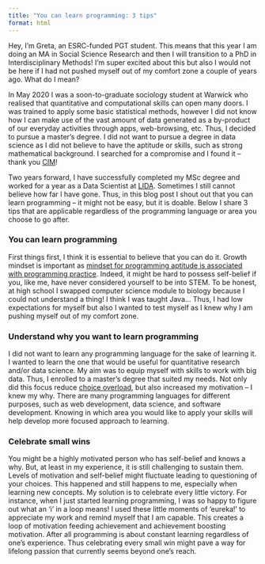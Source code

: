 ```yaml
---
title: "You can learn programming: 3 tips"
format: html
---
```


Hey, I'm Greta, an ESRC-funded PGT student. This means that this year I am doing an MA in Social Science Research and then I will transition to a PhD in Interdisciplinary Methods! I'm super excited about this but also I would not be here if I had not pushed myself out of my comfort zone a couple of years ago. What do I mean?

In May 2020 I was a soon-to-graduate sociology student at Warwick who realised that quantitative and computational skills can open many doors. I was trained to apply some basic statistical methods, however I did not know how I can make use of the vast amount of data generated as a by-product of our everyday activities through apps, web-browsing, etc. Thus, I decided to pursue a master's degree. I did not want to pursue a degree in data science as I did not believe to have the aptitude or skills, such as strong mathematical background. I searched for a compromise and I found it -- thank you [CIM](https://warwick.ac.uk/fac/cross_fac/cim/)!

Two years forward, I have successfully completed my MSc degree and worked for a year as a Data Scientist at [LIDA](https://lida.leeds.ac.uk). Sometimes I still cannot believe how far I have gone. Thus, in this blog post I shout out that you can learn programming -- it might not be easy, but it is doable. Below I share 3 tips that are applicable regardless of the programming language or area you choose to go after.

### You can learn programming

First things first, I think it is essential to believe that you can do it. Growth mindset is important as [mindset for programming aptitude is associated with programming practice](https://ieeexplore.ieee.org/abstract/document/6662493). Indeed, it might be hard to possess self-belief if you, like me, have never considered yourself to be into STEM. To be honest, at high school I swapped computer science module to biology because I could not understand a thing! I think I was taught Java... Thus, I had low expectations for myself but also I wanted to test myself as I knew why I am pushing myself out of my comfort zone.

### Understand why you want to learn programming

I did not want to learn any programming language for the sake of learning it. I wanted to learn the one that would be useful for quantitative research and/or data science. My aim was to equip myself with skills to work with big data. Thus, I enrolled to a master's degree that suited my needs. Not only did this focus reduce [choice overload](https://thedecisionlab.com/biases/choice-overload-bias), but also increased my motivation -- I knew my why. There are many programming languages for different purposes, such as web development, data science, and software development. Knowing in which area you would like to apply your skills will help develop more focused approach to learning.

### Celebrate small wins

You might be a highly motivated person who has self-belief and knows a why. But, at least in my experience, it is still challenging to sustain them. Levels of motivation and self-belief might fluctuate leading to questioning of your choices. This happened and still happens to me, especially when learning new concepts. My solution is to celebrate every little victory. For instance, when I just started learning programming, I was so happy to figure out what an 'i' in a loop means! I used these little moments of 'eureka!' to appreciate my work and remind myself that I am capable. This creates a loop of motivation feeding achievement and achievement boosting motivation. After all programming is about constant learning regardless of one's experience. Thus celebrating every small win might pave a way for lifelong passion that currently seems beyond one's reach.









